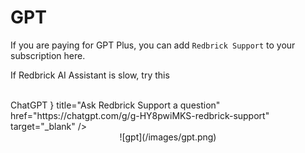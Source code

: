 
# GPT

If you are paying for GPT Plus, you can add `Redbrick Support` to your subscription here.

<Callout type="info">If Redbrick AI Assistant is slow, try this</Callout>

<br />
<Cards.Card
  icon={
    <svg
      width="50"
      height="50"
      fill="none"
      xmlns="http://www.w3.org/2000/svg"
      strokeWidth="1.5"
      className="h-6 w-6"
      viewBox="-0.17090198558635983 0.482230148717937 41.14235318283891 40.0339509076386"
    >
      <text x="-9999" y="-9999">
        ChatGPT
      </text>
      <path
        d="M37.532 16.87a9.963 9.963 0 0 0-.856-8.184 10.078 10.078 0 0 0-10.855-4.835A9.964 9.964 0 0 0 18.306.5a10.079 10.079 0 0 0-9.614 6.977 9.967 9.967 0 0 0-6.664 4.834 10.08 10.08 0 0 0 1.24 11.817 9.965 9.965 0 0 0 .856 8.185 10.079 10.079 0 0 0 10.855 4.835 9.965 9.965 0 0 0 7.516 3.35 10.078 10.078 0 0 0 9.617-6.981 9.967 9.967 0 0 0 6.663-4.834 10.079 10.079 0 0 0-1.243-11.813zM22.498 37.886a7.474 7.474 0 0 1-4.799-1.735c.061-.033.168-.091.237-.134l7.964-4.6a1.294 1.294 0 0 0 .655-1.134V19.054l3.366 1.944a.12.12 0 0 1 .066.092v9.299a7.505 7.505 0 0 1-7.49 7.496zM6.392 31.006a7.471 7.471 0 0 1-.894-5.023c.06.036.162.099.237.141l7.964 4.6a1.297 1.297 0 0 0 1.308 0l9.724-5.614v3.888a.12.12 0 0 1-.048.103l-8.051 4.649a7.504 7.504 0 0 1-10.24-2.744zM4.297 13.62A7.469 7.469 0 0 1 8.2 10.333c0 .068-.004.19-.004.274v9.201a1.294 1.294 0 0 0 .654 1.132l9.723 5.614-3.366 1.944a.12.12 0 0 1-.114.01L7.04 23.856a7.504 7.504 0 0 1-2.743-10.237zm27.658 6.437l-9.724-5.615 3.367-1.943a.121.121 0 0 1 .113-.01l8.052 4.648a7.498 7.498 0 0 1-1.158 13.528v-9.476a1.293 1.293 0 0 0-.65-1.132zm3.35-5.043c-.059-.037-.162-.099-.236-.141l-7.965-4.6a1.298 1.298 0 0 0-1.308 0l-9.723 5.614v-3.888a.12.12 0 0 1 .048-.103l8.05-4.645a7.497 7.497 0 0 1 11.135 7.763zm-21.063 6.929l-3.367-1.944a.12.12 0 0 1-.065-.092v-9.299a7.497 7.497 0 0 1 12.293-5.756 6.94 6.94 0 0 0-.236.134l-7.965 4.6a1.294 1.294 0 0 0-.654 1.132l-.006 11.225zm1.829-3.943l4.33-2.501 4.332 2.5v5l-4.331 2.5-4.331-2.5V18z"
        fill="currentColor"
      />
    </svg>
  }
  title="Ask Redbrick Support a question"
  href="https://chatgpt.com/g/g-HY8pwiMKS-redbrick-support"
  target="_blank"
/>

<br />
<center>![gpt](/images/gpt.png)</center>
